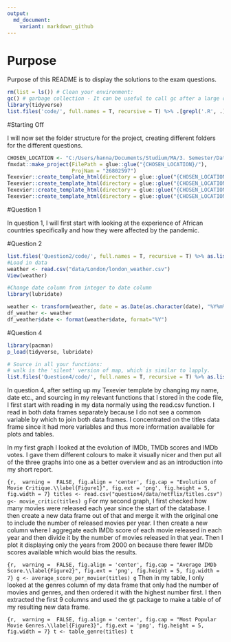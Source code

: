 ```yaml
---
output:
  md_document:
    variant: markdown_github
---
```


# Purpose

Purpose of this README is to display the solutions to the exam questions.


```r

rm(list = ls()) # Clean your environment:
gc() # garbage collection - It can be useful to call gc after a large object has been removed, as this may prompt R to return memory to the operating system.
library(tidyverse)
list.files('code/', full.names = T, recursive = T) %>% .[grepl('.R', .)] %>% as.list() %>% walk(~source(.))
```
#Starting Off

I will now set the folder structure for the project, creating different folders for the different questions. 

```r
CHOSEN_LOCATION <- "C:/Users/hanna/Documents/Studium/MA/3. Semester/Data Science/26802597/"
fmxdat::make_project(FilePath = glue::glue("{CHOSEN_LOCATION}/"), 
                     ProjNam = "26802597")
Texevier::create_template_html(directory = glue::glue("{CHOSEN_LOCATION}/"), template_name = "Question1")
Texevier::create_template_html(directory = glue::glue("{CHOSEN_LOCATION}/"), template_name = "Question2")
Texevier::create_template_html(directory = glue::glue("{CHOSEN_LOCATION}/"), template_name = "Question3")
Texevier::create_template_html(directory = glue::glue("{CHOSEN_LOCATION}/"), template_name = "Question4")
```
#Question 1 

In question 1, I will first start with looking at the experience of African countries specifically and how they were affected by the pandemic. 

#Question 2

```r
list.files('Question2/code/', full.names = T, recursive = T) %>% as.list() %>% walk(~source(.))
#Load in data
weather <- read.csv("data/London/london_weather.csv")
View(weather)

#Change date column from integer to date column
library(lubridate)

weather <- transform(weather, date = as.Date(as.character(date), "%Y%m%d"))
df_weather <- weather
df_weather$date <- format(weather$date, format="%Y")
```


#Question 4

```r
library(pacman)
p_load(tidyverse, lubridate)

# Source in all your functions:
# walk is the 'silent' version of map, which is similar to lapply.
list.files('Question4/code/', full.names = T, recursive = T) %>% as.list() %>% walk(~source(.))
```


In question 4, after setting up my Texevier template by changing my name, date etc., and sourcing in my relevant functions that I stored in the code file, I first start with reading in my data normally using the read.csv function. I read in both data frames separately because I do not see a common variable by which to join both data frames. I concentrated on the titles data frame since it had more variables and thus more information available for plots and tables. 

In my first graph I looked at the evolution of IMDb, TMDb scores and IMDb votes. I gave them different colours to make it visually nicer and then put all of the three graphs into one as a better overview and as an introduction into my short report. 

```{r,  warning =  FALSE, fig.align = 'center', fig.cap = "Evolution of Movie Critique.\\label{Figure1}", fig.ext = 'png', fig.height = 5, fig.width = 7}
titles <- read.csv("question4/data/netflix/titles.csv")
g<- movie_critic(titles)
g
```
For  my second graph, I first checked how many movies were released each year since the start of the database. I then create a new data frame out of that and merge it with the original one to include the number of released movies per year. I then create a new column where I aggregate each IMDb score of each movie released in each year and then divide it by the number of movies released in that year. Then I plot it displaying only the years from 2000 on because there fewer IMDb scores available which would bias the results. 

```{r,  warning =  FALSE, fig.align = 'center', fig.cap = "Average IMDb Score.\\label{Figure2}", fig.ext = 'png', fig.height = 5, fig.width = 7}
g <- average_score_per_movier(titles)
g
```
Then in my table, I only looked at the genres column of my data frame that only had the number of movies and genres, and then ordered it with the highest number first. I then extracted the first 9 columns and used the gt package to make a table of of my resulting new data frame. 

```{r,  warning =  FALSE, fig.align = 'center', fig.cap = "Most Popular Movie Genres.\\label{Figure3}", fig.ext = 'png', fig.height = 5, fig.width = 7}
t <- table_genre(titles)
t
```


